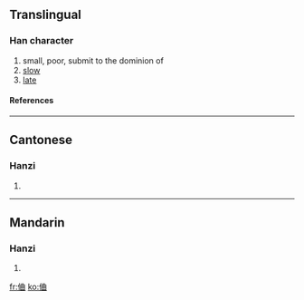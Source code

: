 ==Translingual==
===Han character===
{{Han char|rn=9|rad=人|as=06|sn=8|four=|canj=人廿田 (OTW)}}
# small, poor, submit to the dominion of
# [[slow]]
# [[late]]
====References====
{{Han ref|kx=0100.260|hdz=10147.110|uh=344B|ud=13387}}

----
==Cantonese==
===Hanzi===
{{yue-hanzi|jyut=|y=kung4}}
# {{defn|Cantonese}}

----
==Mandarin==
===Hanzi===
{{cmn-hanzi|pin=[[jiòng]] ([[jiong4]]), [[kǒng]] ([[kong3]]), [[qióng]] ([[qiong2]])|wg=chiung<sup>4</sup>, k'ung<sup>3</sup>, ch'iung<sup>2</sup>}}
# {{defn|Mandarin}}

[[fr:㑋]]
[[ko:㑋]]